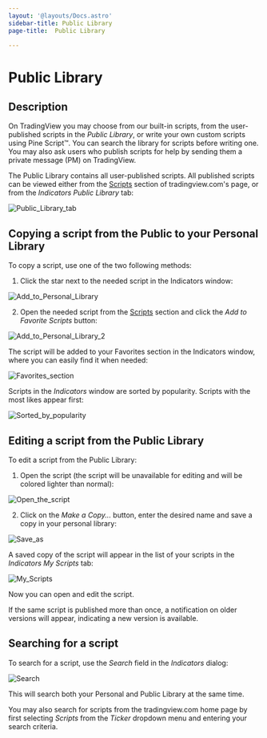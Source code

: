 ```yaml
---
layout: '@layouts/Docs.astro'
sidebar-title: Public Library
page-title:  Public Library

---
```


# Public Library 



## Description

On TradingView you may choose from our built-in scripts, from the
user-published scripts in the *Public Library*, or write your own custom
scripts using Pine Script™. You can search the library for scripts
before writing one. You may also ask users who publish scripts for help
by sending them a private message (PM) on TradingView.

The Public Library contains all user-published scripts. All published
scripts can be viewed either from the
[Scripts](https://www.tradingview.com/script/) section of
tradingview.com\'s page, or from the *Indicators* *Public Library* tab:

![Public_Library_tab](@assets/images/PublicLibrary-Public_Library_tab.png)

## Copying a script from the Public to your Personal Library

To copy a script, use one of the two following methods:

1.  Click the star next to the needed script in the Indicators window:

![Add_to_Personal_Library](@assets/images/PublicLibrary-Add_to_Personal_Library.png)

2.  Open the needed script from the
    [Scripts](https://www.tradingview.com/script/) section and click the
    *Add to Favorite Scripts* button:

![Add_to_Personal_Library_2](@assets/images/PublicLibrary-Add_to_Personal_Library_2.png)

The script will be added to your Favorites section in the Indicators
window, where you can easily find it when needed:

![Favorites_section](@assets/images/PublicLibrary-Favorites_section.png)

Scripts in the *Indicators* window are sorted by popularity. Scripts
with the most likes appear first:

![Sorted_by_popularity](@assets/images/PublicLibrary-Sorted_by_popularity.png)

## Editing a script from the Public Library

To edit a script from the Public Library:

1.  Open the script (the script will be unavailable for editing and will
    be colored lighter than normal):

![Open_the_script](@assets/images/PublicLibrary-Open_the_script.png)

2.  Click on the *Make a Copy\...* button, enter the desired name and
    save a copy in your personal library:

![Save_as](@assets/images/PublicLibrary-Save_as.png)

A saved copy of the script will appear in the list of your scripts in
the *Indicators* *My Scripts* tab:

![My_Scripts](@assets/images/PublicLibrary-My_Scripts.png)

Now you can open and edit the script.

If the same script is published more than once, a notification on older
versions will appear, indicating a new version is available.

## Searching for a script

To search for a script, use the *Search* field in the *Indicators*
dialog:

![Search](@assets/images/PublicLibrary-Search.png)

This will search both your Personal and Public Library at the same time.

You may also search for scripts from the tradingview.com home page by
first selecting *Scripts* from the *Ticker* dropdown menu and entering
your search criteria.


